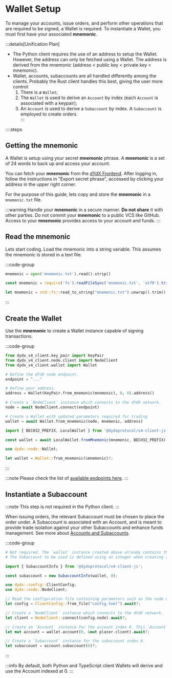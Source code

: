 # Wallet Setup

To manage your accounts, issue orders, and perform other operations that are required to be signed, a Wallet is required. To instantiate a Wallet, you must first have your associated __mnemonic__.

:::details[Unification Plan]
- The Python client requires the use of an address to setup the Wallet. However, the address can only be fetched using a Wallet. The address is derived from the mnemonic (address < public key < private key < mnemonic).
- Wallet, accounts, subaccounts are all handled differently among the clients. Probably the Rust client handles this best, giving the user more control:
    1. There is a `Wallet`;
    2. The `Wallet` is used to derive an `Account` by index (each `Account` is associated with a keypair);
    3. An `Account` is used to derive a `Subaccount` by index. A `Subaccount` is employed to create orders.  
:::

::::steps

## Getting the mnemonic

A Wallet is setup using your secret __mnemonic__ phrase. A __mnemonic__ is a set of 24 words to back up and access your account.

You can fetch your __mnemonic__ from the [dYdX Frontend](https://dydx.trade). After logging in, follow the instructions in "Export secret phrase", accessed by clicking your address in the upper right corner.

For the purpose of this guide, lets copy and store the __mnemonic__ in a `mnemonic.txt` file. 

:::warning
Handle your __mnemonic__ in a secure manner. __Do not share__ it with other parties. Do not commit your __mnemonic__ to a public VCS like GitHub. Access to your __mnemonic__ provides access to your account and funds. 
:::

## Read the mnemonic

Lets start coding. Load the mnemonic into a string variable. This assumes the mnemonic is stored in a text file.

:::code-group

```python [Python]
mnemonic = open('mnemonic.txt').read().strip()
```

```typescript [TypeScript]
const mnemonic = require('fs').readFileSync('mnemonic.txt', 'utf8').trim();
```

```rust [Rust]
let mnemonic = std::fs::read_to_string("mnemonic.txt").unwrap().trim().to_string();
```

:::

## Create the Wallet

Use the __mnemonic__ to create a Wallet instance capable of signing transactions.

:::code-group

```python [Python]
from dydx_v4_client.key_pair import KeyPair
from dydx_v4_client.node.client import NodeClient
from dydx_v4_client.wallet import Wallet

# Define the dYdX node endpoint.
endpoint = "..."

# Define your address.
address = Wallet(KeyPair.from_mnemonic(mnemonic), 0, 0).address()

# Create a `NodeClient` instance which connects to the dYdX network.
node = await NodeClient.connect(endpoint)

# Create a Wallet with updated parameters required for trading
wallet = await Wallet.from_mnemonic(node, mnemonic, address)
```

```typescript [TypeScript]
import { BECH32_PREFIX, LocalWallet } from '@dydxprotocol/v4-client-js';

const wallet = await LocalWallet.fromMnemonic(mnemonic, BECH32_PREFIX);
```

```rust [Rust]
use dydx::node::Wallet;

let wallet = Wallet::from_mnemonic(&mnemonic)?;
```

:::

:::note
Please check the list of [available endpoints here](../interaction/endpoints#endpoints).
:::

## Instantiate a Subaccount

:::note
This step is not required in the Python client.
:::

When issuing orders, the relevant Subaccount must be chosen to place the order under. A Subaccount is associated with an Account, and is meant to provide trade isolation against your other Subaccounts and enhance funds management.
See more about [Accounts and Subaccounts](/concepts/trading/accounts).

:::code-group

```python [Python]
# Not required. The `wallet` instance created above already contains the necessary information.
# The Subaccount to be used is defined using an integer when creating an order.
```

```typescript [TypeScript]
import { SubaccountInfo } from '@dydxprotocol/v4-client-js';

const subaccount = new SubaccountInfo(wallet, 0);
```

```rust [Rust]
use dydx::config::ClientConfig;
use dydx::node::NodeClient;

// Read the configuration file containing parameters such as the node endpoints.
let config = ClientConfig::from_file("config.toml").await?;

// Create a `NodeClient` instance which connects to the dYdX network.
let client = NodeClient::connect(config.node).await?;

// Create an `Account` instance for the account index 0. This `Account` has updated parameters required for trading.
let mut account = wallet.account(0, &mut placer.client).await?;

// Create a `Subaccount` instance for the subaccount index 0.
let subaccount = account.subaccount(0)?;
```

:::

:::info
By default, both Python and TypeScript client Wallets will derive and use the Account indexed at 0.
:::

